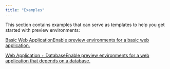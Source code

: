 ```yaml
---
title: "Examples"
---
```


This section contains examples that can serve as templates to help you get started with preview environments:

[Basic Web ApplicationEnable preview environments for a basic web application.](/enterprise/preview-environments/examples/basic-web-application)

[Web Application + DatabaseEnable preview environments for a web application that depends on a database.](/enterprise/preview-environments/examples/web-and-database)
